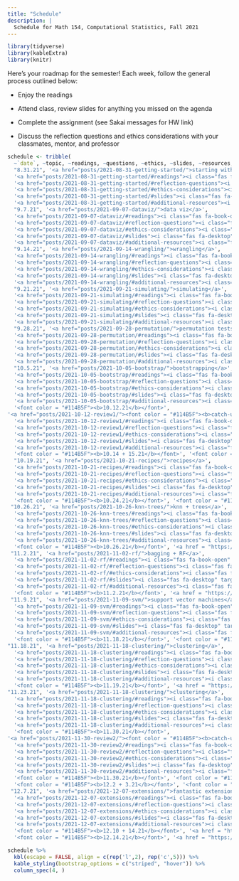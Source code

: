```yaml
---
title: "Schedule"
description: |
  Schedule for Math 154, Computational Statistics, Fall 2021
---
```



```r
library(tidyverse)
library(kableExtra)
library(knitr)
```

Here's your roadmap for the semester!
Each week, follow the general process outlined below:

- Enjoy the readings <i class="fas fa-book-open"></i>  

- Attend class, review slides <i class="fas fa-desktop" target="_blank"></i> for anything you missed on the agenda  

- Complete the assignment (see Sakai messages for HW link)  

- Discuss the reflection questions <i class="fas fa-lightbulb" target="_blank"></i> and ethics considerations <i class="fas fa-balance-scale"></i> with your classmates, mentor, and professor  



```r
schedule <- tribble(
  ~`date`, ~topic, ~readings, ~questions, ~ethics, ~slides, ~resources,
  "8.31.21", '<a href="posts/2021-08-31-getting-started/">starting with R + RStudio + Git</a>',
  '<a href="posts/2021-08-31-getting-started/#readings"><i class="fas fa-book-open"></i></a>',
  '<a href="posts/2021-08-31-getting-started/#reflection-questions"><i class="fas fa-lightbulb"></i></a>',
  '<a href="posts/2021-08-31-getting-started/#ethics-considerations"><i class="fas fa-balance-scale"></i></a>',
  '<a href="posts/2021-08-31-getting-started/#slides"><i class="fas fa-desktop"></i></a>',
  '<a href="posts/2021-08-31-getting-started/#additional-resources"><i class="fas fa-laptop"></i></a>',
  "9.7.21", '<a href="posts/2021-09-07-dataviz/">data viz</a>',
  '<a href="posts/2021-09-07-dataviz/#readings"><i class="fas fa-book-open" target="_blank"></i></a>',
  '<a href="posts/2021-09-07-dataviz/#reflection-questions"><i class="fas fa-lightbulb" target="_blank"></i></a>',
  '<a href="posts/2021-09-07-dataviz/#ethics-considerations"><i class="fas fa-balance-scale" target="_blank"></i></a>',
  '<a href="posts/2021-09-07-dataviz/#slides"><i class="fas fa-desktop" target="_blank"></i></a>',
  '<a href="posts/2021-09-07-dataviz/#additional-resources"><i class="fas fa-laptop"></i></a>',
  "9.14.21", '<a href="posts/2021-09-14-wrangling/">wrangling</a>',
  '<a href="posts/2021-09-14-wrangling/#readings"><i class="fas fa-book-open" target="_blank"></i></a>',
  '<a href="posts/2021-09-14-wrangling/#reflection-questions"><i class="fas fa-lightbulb" target="_blank"></i></a>',
  '<a href="posts/2021-09-14-wrangling/#ethics-considerations"><i class="fas fa-balance-scale" target="_blank"></i></a>',
  '<a href="posts/2021-09-14-wrangling/#slides"><i class="fas fa-desktop" target="_blank"></i></a>',
  '<a href="posts/2021-09-14-wrangling/#additional-resources"><i class="fas fa-laptop"></i></a>',
  "9.21.21", '<a href="posts/2021-09-21-simulating/">simulating</a>',
  '<a href="posts/2021-09-21-simulating/#readings"><i class="fas fa-book-open" target="_blank"></i></a>',
  '<a href="posts/2021-09-21-simulating/#reflection-questions"><i class="fas fa-lightbulb" target="_blank"></i></a>',
  '<a href="posts/2021-09-21-simulating/#ethics-considerations"><i class="fas fa-balance-scale" target="_blank"></i></a>',
  '<a href="posts/2021-09-21-simulating/#slides"><i class="fas fa-desktop" target="_blank"></i></a>',
  '<a href="posts/2021-09-21-simulating/#additional-resources"><i class="fas fa-laptop"></i></a>',
  "9.28.21", '<a href="posts/2021-09-28-permutation/">permutation tests</a>',
  '<a href="posts/2021-09-28-permutation/#readings"><i class="fas fa-book-open" target="_blank"></i></a>',
  '<a href="posts/2021-09-28-permutation/#reflection-questions"><i class="fas fa-lightbulb" target="_blank"></i></a>',
  '<a href="posts/2021-09-28-permutation/#ethics-considerations"><i class="fas fa-balance-scale" target="_blank"></i></a>',
  '<a href="posts/2021-09-28-permutation/#slides"><i class="fas fa-desktop" target="_blank"></i></a>',
  '<a href="posts/2021-09-28-permutation/#additional-resources"><i class="fas fa-laptop"></i></a>',
  "10.5.21", '<a href="posts/2021-10-05-bootstrap/">bootstrapping</a>',
  '<a href="posts/2021-10-05-bootstrap/#readings"><i class="fas fa-book-open" target="_blank"></i></a>',
  '<a href="posts/2021-10-05-bootstrap/#reflection-questions"><i class="fas fa-lightbulb" target="_blank"></i></a>',
  '<a href="posts/2021-10-05-bootstrap/#ethics-considerations"><i class="fas fa-balance-scale" target="_blank"></i></a>',
  '<a href="posts/2021-10-05-bootstrap/#slides"><i class="fas fa-desktop" target="_blank"></i></a>',
  '<a href="posts/2021-10-05-bootstrap/#additional-resources"><i class="fas fa-laptop"></i></a>',
  '<font color = "#114B5F"><b>10.12.21</b></font>',
'<a href="posts/2021-10-12-review1/"><font color = "#114B5F"><b>catch-up + exam</b></font></a>',
  '<a href="posts/2021-10-12-review1/#readings"><i class="fas fa-book-open" target="_blank"></i></a>',
  '<a href="posts/2021-10-12-review1/#reflection-questions"><i class="fas fa-lightbulb" target="_blank"></i></a>',
  '<a href="posts/2021-10-12-review1/#ethics-considerations"><i class="fas fa-balance-scale" target="_blank"></i></a>',
  '<a href="posts/2021-10-12-review1/#slides"><i class="fas fa-desktop" target="_blank"></i></a>',
  '<a href="posts/2021-10-12-review1/#additional-resources"><i class="fas fa-laptop"></i></a>',
  '<font color = "#114B5F"><b>10.14 + 15.21</b></font>', '<font color = "#114B5F"><b>Exam 1</b></font>', "","","","","", 
  "10.19.21", '<a href="posts/2021-10-21-recipes/">recipes</a>',
  '<a href="posts/2021-10-21-recipes/#readings"><i class="fas fa-book-open" target="_blank"></i></a>',
  '<a href="posts/2021-10-21-recipes/#reflection-questions"><i class="fas fa-lightbulb" target="_blank"></i></a>',
  '<a href="posts/2021-10-21-recipes/#ethics-considerations"><i class="fas fa-balance-scale" target="_blank"></i></a>',
  '<a href="posts/2021-10-21-recipes/#slides"><i class="fas fa-desktop" target="_blank"></i></a>',
  '<a href="posts/2021-10-21-recipes/#additional-resources"><i class="fas fa-laptop"></i></a>',
  '<font color = "#114B5F"><b>10.24.21</b></font>', '<font color = "#114B5F"><b>Take home 1</b></font>', "","","","","",
 "10.26.21", '<a href="posts/2021-10-26-knn-trees/">knn + trees</a>',
  '<a href="posts/2021-10-26-knn-trees/#readings"><i class="fas fa-book-open" target="_blank"></i></a>',
  '<a href="posts/2021-10-26-knn-trees/#reflection-questions"><i class="fas fa-lightbulb" target="_blank"></i></a>',
  '<a href="posts/2021-10-26-knn-trees/#ethics-considerations"><i class="fas fa-balance-scale" target="_blank"></i></a>',
  '<a href="posts/2021-10-26-knn-trees/#slides"><i class="fas fa-desktop" target="_blank"></i></a>',
  '<a href="posts/2021-10-26-knn-trees/#additional-resources"><i class="fas fa-laptop"></i></a>',
  '<font color = "#114B5F"><b>10.26.21</b></font>', '<a href = "https://m154-comp-stats.netlify.app/project.html"><font color = "#114B5F"><b>Initial Project Proposal</b></font></a>', "","","","","",
 "11.2.21", '<a href="posts/2021-11-02-rf/">bagging + RF</a>',
  '<a href="posts/2021-11-02-rf/#readings"><i class="fas fa-book-open" target="_blank"></i></a>',
  '<a href="posts/2021-11-02-rf/#reflection-questions"><i class="fas fa-lightbulb" target="_blank"></i></a>',
  '<a href="posts/2021-11-02-rf/#ethics-considerations"><i class="fas fa-balance-scale" target="_blank"></i></a>',
  '<a href="posts/2021-11-02-rf/#slides"><i class="fas fa-desktop" target="_blank"></i></a>',
  '<a href="posts/2021-11-02-rf/#additional-resources"><i class="fas fa-laptop"></i></a>',
  '<font color = "#114B5F"><b>11.2.21</b></font>', '<a href = "https://m154-comp-stats.netlify.app/project.html"><font color = "#114B5F"><b>Final Project Proposal</b></font></a>', "","","","","",
 "11.9.21", '<a href="posts/2021-11-09-svm/">support vector machines</a>',
  '<a href="posts/2021-11-09-svm/#readings"><i class="fas fa-book-open" target="_blank"></i></a>',
  '<a href="posts/2021-11-09-svm/#reflection-questions"><i class="fas fa-lightbulb" target="_blank"></i></a>',
  '<a href="posts/2021-11-09-svm/#ethics-considerations"><i class="fas fa-balance-scale" target="_blank"></i></a>',
  '<a href="posts/2021-11-09-svm/#slides"><i class="fas fa-desktop" target="_blank"></i></a>',
  '<a href="posts/2021-11-09-svm/#additional-resources"><i class="fas fa-laptop"></i></a>',
  '<font color = "#114B5F"><b>11.18.21</b></font>', '<font color = "#114B5F"><b>Data-ing in the World</b></font>', "","","","","",
"11.18.21", '<a href="posts/2021-11-18-clustering/">clustering</a>',
  '<a href="posts/2021-11-18-clustering/#readings"><i class="fas fa-book-open" target="_blank"></i></a>',
  '<a href="posts/2021-11-18-clustering/#reflection-questions"><i class="fas fa-lightbulb" target="_blank"></i></a>',
  '<a href="posts/2021-11-18-clustering/#ethics-considerations"><i class="fas fa-balance-scale" target="_blank"></i></a>',
  '<a href="posts/2021-11-18-clustering/#slides"><i class="fas fa-desktop" target="_blank"></i></a>',
  '<a href="posts/2021-11-18-clustering/#additional-resources"><i class="fas fa-laptop"></i></a>',
  '<font color = "#114B5F"><b>11.19.21</b></font>', '<a href = "https://m154-comp-stats.netlify.app/project.html"><font color = "#114B5F"><b>Project Update</b></font></a>', "","","","","",
"11.23.21", '<a href="posts/2021-11-18-clustering/">clustering</a>',
  '<a href="posts/2021-11-18-clustering/#readings"><i class="fas fa-book-open" target="_blank"></i></a>', 
  '<a href="posts/2021-11-18-clustering/#reflection-questions"><i class="fas fa-lightbulb" target="_blank"></i></a>',
  '<a href="posts/2021-11-18-clustering/#ethics-considerations"><i class="fas fa-balance-scale" target="_blank"></i></a>',
  '<a href="posts/2021-11-18-clustering/#slides"><i class="fas fa-desktop" target="_blank"></i></a>',
  '<a href="posts/2021-11-18-clustering/#additional-resources"><i class="fas fa-laptop"></i></a>',
  '<font color = "#114B5F"><b>11.30.21</b></font>',
'<a href="posts/2021-11-30-review2/"><font color = "#114B5F"><b>catch-up + exam</b></font></a>',
  '<a href="posts/2021-11-30-review2/#readings"><i class="fas fa-book-open" target="_blank"></i></a>',
  '<a href="posts/2021-11-30-review2/#reflection-questions"><i class="fas fa-lightbulb" target="_blank"></i></a>',
  '<a href="posts/2021-11-30-review2/#ethics-considerations"><i class="fas fa-balance-scale" target="_blank"></i></a>',
  '<a href="posts/2021-11-30-review2/#slides"><i class="fas fa-desktop" target="_blank"></i></a>',
  '<a href="posts/2021-11-30-review2/#additional-resources"><i class="fas fa-laptop"></i></a>',
  '<font color = "#114B5F"><b>11.30.21</b></font>', '<font color = "#114B5F"><b>Take home 2</b></font>', "","","","","",
  '<font color = "#114B5F"><b>12.2 + 3.21</b></font>', '<font color = "#114B5F"><b>Exam 2</b></font>', "","","","","",
 "12.7.21", '<a href="posts/2021-12-07-extensions/">fantastic extensions</a>',
  '<a href="posts/2021-12-07-extensions/#readings"><i class="fas fa-book-open" target="_blank"></i></a>',
  '<a href="posts/2021-12-07-extensions/#reflection-questions"><i class="fas fa-lightbulb" target="_blank"></i></a>',
  '<a href="posts/2021-12-07-extensions/#ethics-considerations"><i class="fas fa-balance-scale" target="_blank"></i></a>',
  '<a href="posts/2021-12-07-extensions/#slides"><i class="fas fa-desktop" target="_blank"></i></a>',
  '<a href="posts/2021-12-07-extensions/#additional-resources"><i class="fas fa-laptop"></i></a>',
  '<font color = "#114B5F"><b>12.10 + 14.21</b></font>', '<a href = "https://m154-comp-stats.netlify.app/project.html"><font color = "#114B5F"><b>Group Presentations</b></font></a>', "","","","","",
  '<font color = "#114B5F"><b>12.14.21</b></font>', '<a href = "https://m154-comp-stats.netlify.app/project.html"><font color = "#114B5F"><b>Final write-up</b></font></a>', "","","","","")
```



```r
schedule %>% 
  kbl(escape = FALSE, align = c(rep('l',2), rep('c',5))) %>%
  kable_styling(bootstrap_options = c("striped", "hover")) %>%
  column_spec(4, )
```



